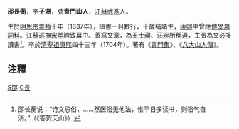 '''邵長蘅'''{{BD|1637年||1704年||catIdx=S邵}}，字'''子湘'''，號'''青門山人'''，[[江蘇|江蘇]][[武進|武進]]人。

生於[[明思宗|明思宗]][[崇禎|崇禎]]十年（1637年），讀書一目數行，十歲補諸生，[[康熙|康熙]]中曾應[[博學鴻詞科|博學鴻詞科]]。[[江蘇巡撫|江蘇巡撫]][[宋犖|宋犖]]聘致幕中。善寫文章，為[[王士禛|王士禛]]、[[汪琬|汪琬]]所稱道，主張為文必多讀書<ref>邵长蘅说：“诗文忌俗，……然医俗无他法，惟平日多读书，则俗气自消。”（《答贺天山》）</ref>。卒於[[清聖祖|清聖祖]][[康熙|康熙]]四十三年（1704年）。著有《[[青門集|青門集]]》、《[[八大山人傳|八大山人傳]]》。

==注釋==
<references/>
[[Category:清朝儒學學者|S邵]]
[[Category:邵姓|C長]]